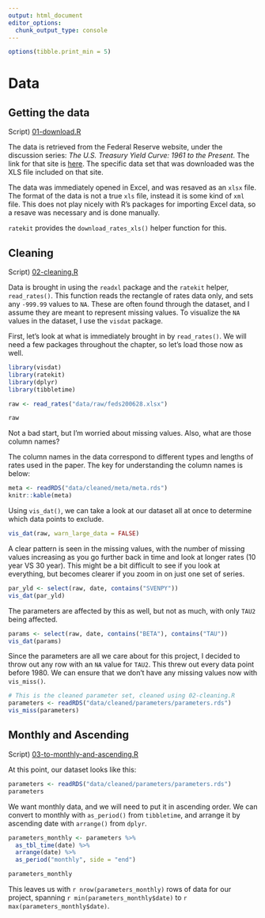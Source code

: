 ```yaml
---
output: html_document
editor_options: 
  chunk_output_type: console
---
```


```r
options(tibble.print_min = 5)
```

# Data {#data}


## Getting the data {#retrieve}

Script) [01-download.R](./R/01-download.R)

The data is retrieved from the Federal Reserve website, under the discussion
series: _The U.S. Treasury Yield Curve: 1961 to the Present_. The link for that
site is [here](https://www.federalreserve.gov/pubs/feds/2006/200628/200628abs.html).
The specific data set that was downloaded was the XLS file included on that site.

The data was immediately opened in Excel, and was resaved as an `xlsx` file.
The format of the data is not a true `xls` file, instead it is some kind of `xml`
file. This does not play nicely with R's packages for importing Excel data, so
a resave was necessary and is done manually.

`ratekit` provides the `download_rates_xls()` helper function for this.

## Cleaning {#cleaning}

Script) [02-cleaning.R](./R/02-cleaning.R)

Data is brought in using the `readxl` package and the `ratekit` helper, `read_rates()`.
This function reads the rectangle of rates data only, and sets any `-999.99` values
to `NA`. These are often found through the dataset, and I assume they are meant
to represent missing values. To visualize the `NA` values in the dataset, I use
the `visdat` package.

First, let's look at what is immediately brought in by `read_rates()`. We will
need a few packages throughout the chapter, so let's load those now as well.

```r
library(visdat)
library(ratekit)
library(dplyr)
library(tibbletime)

raw <- read_rates("data/raw/feds200628.xlsx")

raw
```

Not a bad start, but I'm worried about missing values. Also, what are those
column names?

The column names in the data correspond to different types and lengths of rates used in the 
paper. The key for understanding the column names is below:

```r
meta <- readRDS("data/cleaned/meta/meta.rds")
knitr::kable(meta)
```

Using `vis_dat()`, we can take a look at our dataset all at once to determine
which data points to exclude.

```r
vis_dat(raw, warn_large_data = FALSE)
```

A clear pattern is seen in the missing values, with the number of missing values
increasing as you go further back in time and look at longer rates (10 year VS 30 year). 
This might be a bit difficult to see if you look at everything, but becomes clearer
if you zoom in on just one set of series.

```r
par_yld <- select(raw, date, contains("SVENPY"))
vis_dat(par_yld)
```

The parameters are affected by this as well, but not as much, with only `TAU2` 
being affected.

```r
params <- select(raw, date, contains("BETA"), contains("TAU"))
vis_dat(params)
```

Since the parameters are all we care about for this project, I decided to throw
out any row with an `NA` value for `TAU2`. This threw out every data
point before 1980. We can ensure that we don't have any missing values now 
with `vis_miss()`.

```r
# This is the cleaned parameter set, cleaned using 02-cleaning.R
parameters <- readRDS("data/cleaned/parameters/parameters.rds")
vis_miss(parameters)
```

## Monthly and Ascending {#monthly}

Script) [03-to-monthly-and-ascending.R](./R/03-to-monthly-and-ascending.R)

At this point, our dataset looks like this:

```r
parameters <- readRDS("data/cleaned/parameters/parameters.rds")
parameters
```

We want monthly data, and we will need to put it in ascending order. We can
convert to monthly with `as_period()` from `tibbletime`, and arrange it by
ascending date with `arrange()` from `dplyr`.

```r
parameters_monthly <- parameters %>%
  as_tbl_time(date) %>%
  arrange(date) %>% 
  as_period("monthly", side = "end")

parameters_monthly
```

This leaves us with `r nrow(parameters_monthly)` rows of data for our project, 
spanning `r min(parameters_monthly$date)` to `r max(parameters_monthly$date)`.